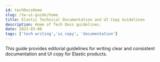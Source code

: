 ```yaml
---
id: techDocsHome
slug: /tw-ui-guide/home
title: Elastic Technical Documentation and UI Copy Guidelines 
description: Home of Tech Docs guidelines.
date: 2022-03-08
tags: ['tech writing','ui copy', 'documentation']
---
```


This guide provides editorial guidelines for writing clear and consistent 
documentation and UI copy for Elastic products.



